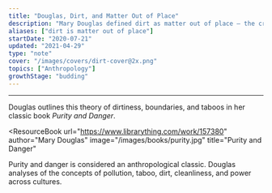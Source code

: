 ```yaml
---
title: "Douglas, Dirt, and Matter Out of Place"
description: "Mary Douglas defined dirt as matter out of place – the crossing of boundaries"
aliases: ["dirt is matter out of place"]
startDate: "2020-07-21"
updated: "2021-04-29"
type: "note"
cover: "/images/covers/dirt-cover@2x.png"
topics: ["Anthropology"]
growthStage: "budding"
---
```


<BasicImage
  width="950px"
  alt="Mary Douglas defined dirt as matter out of place. Socks are not inherently dirty all the time."
  src="https://res.cloudinary.com/dxj9qr5gj/image/upload/c_scale,f_auto,q_auto:good,w_1200/v1619766341/maggieappleton.com/notes/douglas-dirt/Douglas_1_ptxejg.png"
/>

<BasicImage
  width="880px"
  alt="A piece of toast is not inherently dirty, but a sock on a piece of toast is gross. As is finding toast in a sock drawer."
  src="https://res.cloudinary.com/dxj9qr5gj/image/upload/c_scale,f_auto,q_auto:good,w_1200/v1619766340/maggieappleton.com/notes/douglas-dirt/Douglas_2_gzamdm.png"
/>

<BasicImage
  width="880px"
  alt="What offends us here is the crossing of boundaries"
  src="https://res.cloudinary.com/dxj9qr5gj/image/upload/c_scale,f_auto,q_auto:good,w_1200/v1619766339/maggieappleton.com/notes/douglas-dirt/Douglas_3_lsoet3.png"
/>

---

Douglas outlines this theory of dirtiness, boundaries, and taboos in her classic book _Purity and Danger_.

<ResourceBook
  url="https://www.librarything.com/work/157380"
  author="Mary Douglas"
  image="/images/books/purity.jpg"
  title="Purity and Danger"
>
  Purity and danger is considered an anthropological classic. Douglas analyses
  of the concepts of pollution, taboo, dirt, cleanliness, and power across
  cultures.
</ResourceBook>
